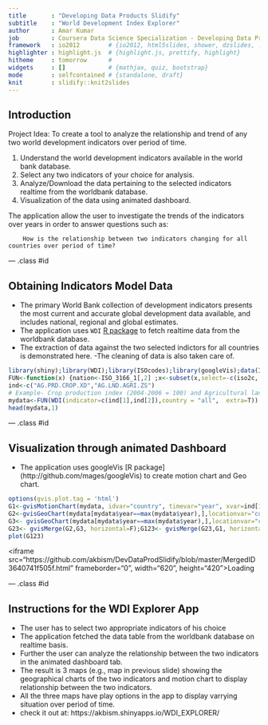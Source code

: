 ```yaml
---
title       : "Developing Data Products Slidify"
subtitle    : "World Development Index Explorer"
author      : Amar Kumar
job         : Coursera Data Science Specialization - Developing Data Products
framework   : io2012        # {io2012, html5slides, shower, dzslides, ...}
highlighter : highlight.js  # {highlight.js, prettify, highlight}
hitheme     : tomorrow      # 
widgets     : []            # {mathjax, quiz, bootstrap}
mode        : selfcontained # {standalone, draft}
knit        : slidify::knit2slides
---
```


## Introduction

Project Idea: To create a tool to analyze the relationship and trend of any two world development indicators over period of time. 

1. Understand the world development indicators available in the world bank database. 
2. Select any two indicators of your choice for analysis.
3. Analyze/Download the data pertaining to the selected indicators realtime from the worldbank database.
4. Visualization of the data using animated dashboard.

The application allow the user to investigate the trends of the indicators over years in order to answer questions such as:

        How is the relationship between two indicators changing for all countries over period of time?

--- .class #id

## Obtaining Indicators Model Data

- The primary World Bank collection of development indicators presents the most current and accurate global development data available, and includes national, regional and global estimates.
- The application uses `WDI` [R package](https://github.com/vincentarelbundock/WDI) to fetch realtime data from the worldbank database.
- The extraction of data against the two selected indictors for all countries is demonstrated here. 
-The cleaning of data is also taken care of. 

```r
library(shiny);library(WDI);library(ISOcodes);library(googleVis);data(ISO_3166_1)
FUN<-function(x) {nation<-ISO_3166_1[,2] ;x<-subset(x,select=-c(iso2c, region, income, lending)); x<-x[x$iso3c %in% nation,];x[complete.cases(x),]}
ind<-c("AG.PRD.CROP.XD","AG.LND.AGRI.ZS") 
# Example- Crop production index (2004-2006 = 100) and Agricultural land (% of land area)
mydata<-FUN(WDI(indicator=c(ind[1],ind[2]),country = "all",  extra=T))
head(mydata,1)
```

--- .class #id

## Visualization through animated Dashboard

- The application uses googleVis [R package] (http://github.com/mages/googleVis) to create motion chart and Geo chart. 
```r
options(gvis.plot.tag = 'html')
G1<-gvisMotionChart(mydata, idvar="country", timevar="year", xvar=ind[1], yvar=ind[2], sizevar=ind[1], colorvar=ind[2], date.format="%Y", options=list(height=300))
G2<-gvisGeoChart(mydata[mydata$year==max(mydata$year),],locationvar="country", colorvar=ind[1], options=list(width=200, height=150, colorAxis="{colors:['#FFFFFF', '#0000FF']}")) 
G3<- gvisGeoChart(mydata[mydata$year==max(mydata$year),],locationvar="country", colorvar=ind[2], options=list(width=200, height=150 )) 
G23<- gvisMerge(G2,G3, horizontal=F);G123<- gvisMerge(G23,G1, horizontal=T)
plot(G123)
```

<iframe src="https://github.com/akbism/DevDataProdSlidify/blob/master/MergedID3640741f505f.html" frameborder="0", width="620", height="420">Loading</iframe>

--- .class #id

## Instructions for the WDI Explorer App

- The user has to select two appropriate indicators of his choice
- The application fetched the data table from the worldbank database on realtime basis.
- Further the user can analyze the relationship between the two indicators in the animated dashboard tab. 
- The result is 3 maps (e.g., map in previous slide) showing the geographical charts of the two indicators and motion chart to display relationship between the two indicators.
- All the three maps have play options in the app to display varrying situation over period of time.
- check it out at: https://akbism.shinyapps.io/WDI_EXPLORER/

